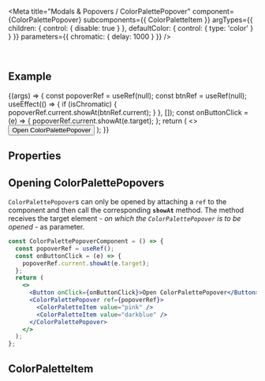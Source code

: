 
<Meta
  title="Modals & Popovers / ColorPalettePopover"
  component={ColorPalettePopover}
  subcomponents={{ ColorPaletteItem }}
  argTypes={{
    children: { control: { disable: true } },
    defaultColor: { control: { type: 'color' } }
  }}
  parameters={{
    chromatic: { delay: 1000 }
  }}
/>

<DocsHeader since="0.20.0" />

<br />

## Example

<Canvas>
  <Story name="Default">
    {(args) => {
      const popoverRef = useRef(null);
      const btnRef = useRef(null);
      useEffect(() => {
        if (isChromatic) {
          popoverRef.current.showAt(btnRef.current);
        }
      }, []);
      const onButtonClick = (e) => {
        popoverRef.current.showAt(e.target);
      };
      return (
        <>
          <Button onClick={onButtonClick} ref={btnRef}>
            Open ColorPalettePopover
          </Button>
          <ColorPalettePopover {...args} ref={popoverRef}>
            <ColorPaletteItem value="pink" />
            <ColorPaletteItem value="darkblue" />
            <ColorPaletteItem value="#444444" />
            <ColorPaletteItem value="rgb(0,200,0)" />
            <ColorPaletteItem value="green" />
            <ColorPaletteItem value="darkred" />
            <ColorPaletteItem value="yellow" />
            <ColorPaletteItem value="blue" />
            <ColorPaletteItem value="cyan" />
            <ColorPaletteItem value="orange" />
            <ColorPaletteItem value="#5480e7" />
            <ColorPaletteItem value="#ff6699" />
          </ColorPalettePopover>
        </>
      );
    }}
  </Story>
</Canvas>

## Properties

<ArgsTableWithNote story="." />

<Description />

<ColorPalettePopoverMethods />

## Opening ColorPalettePopovers

`ColorPalettePopover`s can only be opened by attaching a `ref` to the component and then call the corresponding **`showAt`** method. The method receives the target element - _on which the `ColorPalettePopover` is to be opened_ - as parameter.

```jsx
const ColorPalettePopoverComponent = () => {
  const popoverRef = useRef();
  const onButtonClick = (e) => {
    popoverRef.current.showAt(e.target);
  };
  return (
    <>
      <Button onClick={onButtonClick}>Open ColorPalettePopover</Button>
      <ColorPalettePopover ref={popoverRef}>
        <ColorPaletteItem value="pink" />
        <ColorPaletteItem value="darkblue" />
      </ColorPalettePopover>
    </>
  );
};
```

<SubcomponentsSection />

## ColorPaletteItem

<ColorPaletteItemDescription />

<Footer />
